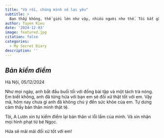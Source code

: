 ```yaml
---
title: "Và rồi, chúng mình sẽ lại yêu"
subtitle: >
  Bạn thấy không, thế giới lớn như vậy, nhiều người như thế. Tôi bắt gặp bạn, bạn trông thấy tôi, tốt đến nhường nào...
author: Tuyen Kieu
date: '2024-12-03'
image: featured.jpg
citation: false
categories:
  - My Secret Diary
description: ''
---
```


::: {.callout}
## _**Bản kiểm điểm**_
<p></p>

Hà Nội, 05/12/2024

Như mọi ngày, anh bắt đầu buổi tối với đống bài tập và một tách trà nóng. Em biết không, anh đã từng hứa với bạn em sẽ đối xử thật tốt với em. Vậy mà, hôm nay chưa gì anh đã không chú ý đến sức khỏe của em. Tự dưng cảm thấy bản thân mình thật tệ.

Tôi, A Lươn xin tự kiểm điểm lại bản thân vì lỗi lầm của mình. Và xin nhận mọi hình phạt từ bé Ngọc. 

Hứa sẽ mãi mãi đối xử tốt với em!

:::


<!-- 

Hà Nội đã lạnh dẫn rồi em nhỉ. Người ta bảo first date không nên tặng quà, không làm abcxyz. Anh không biết mình nên làm gì nữa, em sẽ thích gì, a ngốc mà. Hy vọng món quá nhỏ này sẽ thay anh giúp em làm ấm trong những lúc k ở bên. A sẽ cố gắng để trở lên tốt hơn, làm một trụ cột vững chắc, để nóc nhà có thể bình an mỗi khi giông bão đến. Có gì hãy nói với anh, đâu ai tốt ngay từ đâu, chỉ là vì một ai đó ng ta sẽ thay đổi để phù hợp hơn. <3 Ngọc

::: {.callout}
## _**Như một giấc mơ**_
<p></p>

<p style="text-align:justify"></p>

:::

::: {.callout}
## _**Peace and Pika**_
<p></p>

<p style="text-align:justify"></p>

:::

::: {.callout}
## _**Một bạn giấu tên**_
<p></p>

<p style="text-align:justify"></p>

:::

::: {.callout}
## _**Sunny Sky**_
<p></p>

<p style="text-align:justify"></p>

:::

::: {.callout}
## _**Nhặng & Xù**_
<p></p>

<p style="text-align:justify"></p>

:::

::: {.callout}
## _**Sometimes...**_
<p></p>

<p style="text-align:justify">The people we like don’t like us back, and it’s painful, but there’s nothing we can do about it.</p>

<p style="text-align:justify">I know what it’s like when someone doesn’t feel the same way about you. It’s… Someone you can’t stop thinking about. It hurts. But you can’t make people like you.</p>

<p style="text-align:justify">Love isn’t about grand gestures, or the moon and the stars. It’s just dumb luck. And sometimes, you meet someone who feels the same way. And then, sometimes, you’re unlucky. But one day, you’re gonna meet someone who appreciates you for who you are. I mean, there’s seven billion people on the planet. I know one of them is gonna climb up on a moon for you.</p>

<p style="text-align:right">_- Sex Education -_</p>

:::

-->